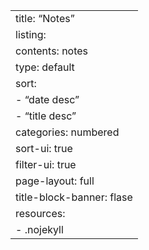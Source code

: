 ---
title: "Notes"
listing: 
  contents: notes
  type: default 
  sort: 
    - "date desc"
    - "title desc"
  categories: numbered
  sort-ui: true
  filter-ui: true
page-layout: full
title-block-banner: flase
resources:
  - .nojekyll
---